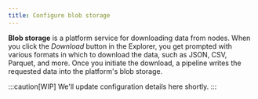 ```yaml
---
title: Configure blob storage
---
```


**Blob storage** is a platform service for downloading data from nodes. When you
click the *Download* button in the Explorer, you get prompted with various
formats in which to download the data, such as JSON, CSV, Parquet, and more.
Once you initiate the download, a pipeline writes the requested data into the
platform's blob storage.

:::caution[WIP]
We'll update configuration details here shortly.
:::
